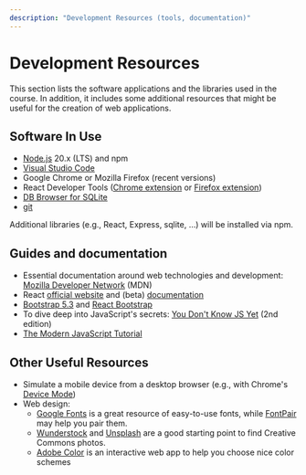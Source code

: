 ```yaml
---
description: "Development Resources (tools, documentation)"
---
```


# Development Resources

This section lists the software applications and the libraries used in the course. In addition, it includes some additional resources that might be useful for the creation of web applications.

## Software In Use

- [Node.js](https://nodejs.org/en/) 20.x (LTS) and npm
- [Visual Studio Code](https://code.visualstudio.com/)
- Google Chrome or Mozilla Firefox (recent versions)
- React Developer Tools ([Chrome extension](https://chrome.google.com/webstore/detail/react-developer-tools/fmkadmapgofadopljbjfkapdkoienihi?hl=en) or [Firefox extension](https://addons.mozilla.org/en-US/firefox/addon/react-devtools/))
- [DB Browser for SQLite](https://sqlitebrowser.org/)
- [git](https://git-scm.com/)

Additional libraries (e.g., React, Express, sqlite, ...) will be installed via npm.

## Guides and documentation

- Essential documentation around web technologies and development: [Mozilla Developer Network](https://developer.mozilla.org/) (MDN)
- React [official website](https://reactjs.org/) and (beta) [documentation](https://beta.reactjs.org/)
- [Bootstrap 5.3](https://getbootstrap.com/) and [React Bootstrap](https://react-bootstrap.github.io/)
- To dive deep into JavaScript's secrets: [You Don't Know JS Yet](https://github.com/getify/You-Dont-Know-JS) (2nd edition)
- [The Modern JavaScript Tutorial](https://javascript.info/)

## Other Useful Resources

- Simulate a mobile device from a desktop browser (e.g., with Chrome's [Device Mode](https://developers.google.com/web/tools/chrome-devtools/device-mode))
- Web design:
  - [Google Fonts](https://fonts.google.com/) is a great resource of easy-to-use fonts, while [FontPair](https://fontpair.co/) may help you pair them.
  - [Wunderstock](https://wunderstock.com/) and [Unsplash](https://unsplash.com/) are a good starting point to find Creative Commons photos.
  - [Adobe Color](https://color.adobe.com/) is an interactive web app to help you choose nice color schemes
